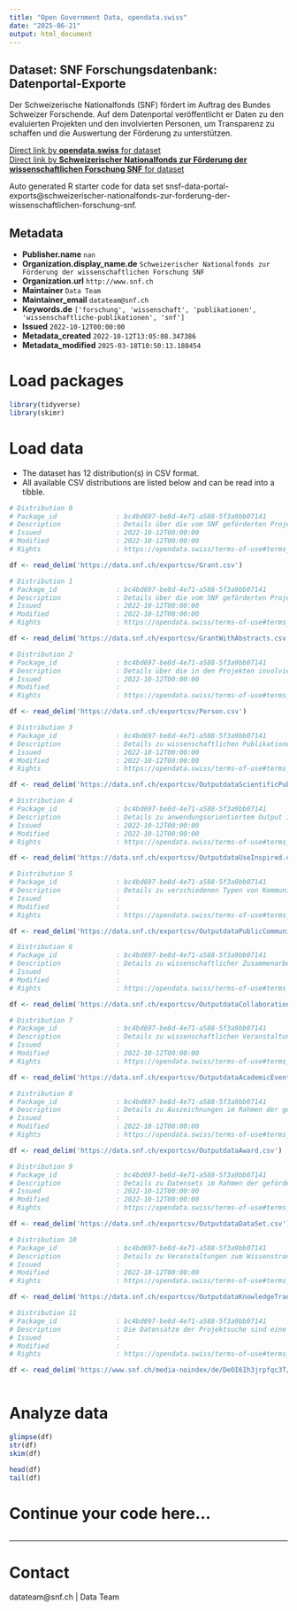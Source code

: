 ```yaml
---
title: "Open Government Data, opendata.swiss"
date: "2025-06-21"
output: html_document
---
```


## Dataset: SNF Forschungsdatenbank: Datenportal-Exporte

Der Schweizerische Nationalfonds (SNF) fördert im Auftrag des Bundes Schweizer Forschende. Auf dem Datenportal veröffentlicht er Daten zu den evaluierten Projekten und den involvierten Personen, um Transparenz zu schaffen und die Auswertung der Förderung zu unterstützen.

[Direct link by **opendata.swiss** for dataset](https://opendata.swiss/de/dataset/snsf-data-portal-exports)<br>
[Direct link by **Schweizerischer Nationalfonds zur Förderung der wissenschaftlichen Forschung SNF** for dataset](https://data.snf.ch/datasets)

Auto generated R starter code for data set snsf-data-portal-exports@schweizerischer-nationalfonds-zur-forderung-der-wissenschaftlichen-forschung-snf.

## Metadata

- **Publisher.name** `nan`
- **Organization.display_name.de** `Schweizerischer Nationalfonds zur Förderung der wissenschaftlichen Forschung SNF`
- **Organization.url** `http://www.snf.ch`
- **Maintainer** `Data Team`
- **Maintainer_email** `datateam@snf.ch`
- **Keywords.de** `['forschung', 'wissenschaft', 'publikationen', 'wissenschaftliche-publikationen', 'snf']`
- **Issued** `2022-10-12T00:00:00`
- **Metadata_created** `2022-10-12T13:05:08.347386`
- **Metadata_modified** `2025-03-18T10:50:13.188454`


# Load packages

```r

library(tidyverse)
library(skimr)

```

# Load data

-   The dataset has 12 distribution(s) in CSV format.
-   All available CSV distributions are listed below and can be read into a tibble.

```r

# Distribution 0
# Package_id               : bc4bd697-be8d-4e71-a588-5f3a9bb07141
# Description              : Details über die vom SNF geförderten Projekte
# Issued                   : 2022-10-12T00:00:00
# Modified                 : 2022-10-12T00:00:00
# Rights                   : https://opendata.swiss/terms-of-use#terms_open

df <- read_delim('https://data.snf.ch/exportcsv/Grant.csv')

# Distribution 1
# Package_id               : bc4bd697-be8d-4e71-a588-5f3a9bb07141
# Description              : Details über die vom SNF geförderten Projekte, inklusive Projektbeschreibungen und wissenschaftliche Abstracts
# Issued                   : 2022-10-12T00:00:00
# Modified                 : 2022-10-12T00:00:00
# Rights                   : https://opendata.swiss/terms-of-use#terms_open

df <- read_delim('https://data.snf.ch/exportcsv/GrantWithAbstracts.csv')

# Distribution 2
# Package_id               : bc4bd697-be8d-4e71-a588-5f3a9bb07141
# Description              : Details über die in den Projekten involvierten Personen
# Issued                   : 2022-10-12T00:00:00
# Modified                 : 
# Rights                   : https://opendata.swiss/terms-of-use#terms_open

df <- read_delim('https://data.snf.ch/exportcsv/Person.csv')

# Distribution 3
# Package_id               : bc4bd697-be8d-4e71-a588-5f3a9bb07141
# Description              : Details zu wissenschaftlichen Publikationen im Rahmen der geförderten Projekte
# Issued                   : 2022-10-12T00:00:00
# Modified                 : 2022-10-12T00:00:00
# Rights                   : https://opendata.swiss/terms-of-use#terms_open

df <- read_delim('https://data.snf.ch/exportcsv/OutputdataScientificPublication.csv')

# Distribution 4
# Package_id               : bc4bd697-be8d-4e71-a588-5f3a9bb07141
# Description              : Details zu anwendungsorientiertem Output im Rahmen der geförderten Projekte, beispielsweise Softwares oder Start-ups
# Issued                   : 2022-10-12T00:00:00
# Modified                 : 2022-10-12T00:00:00
# Rights                   : https://opendata.swiss/terms-of-use#terms_open

df <- read_delim('https://data.snf.ch/exportcsv/OutputdataUseInspired.csv')

# Distribution 5
# Package_id               : bc4bd697-be8d-4e71-a588-5f3a9bb07141
# Description              : Details zu verschiedenen Typen von Kommunikation mit der Öffentlichkeit im Rahmen der geförderten Projekte, unter anderem Medienarbeit, Bücher oder Veranstaltungen
# Issued                   : 
# Modified                 : 
# Rights                   : https://opendata.swiss/terms-of-use#terms_open

df <- read_delim('https://data.snf.ch/exportcsv/OutputdataPublicCommunication.csv')

# Distribution 6
# Package_id               : bc4bd697-be8d-4e71-a588-5f3a9bb07141
# Description              : Details zu wissenschaftlicher Zusammenarbeit im Rahmen der geförderten Projekte
# Issued                   : 
# Modified                 : 
# Rights                   : https://opendata.swiss/terms-of-use#terms_open

df <- read_delim('https://data.snf.ch/exportcsv/OutputdataCollaboration.csv')

# Distribution 7
# Package_id               : bc4bd697-be8d-4e71-a588-5f3a9bb07141
# Description              : Details zu wissenschaftlichen Veranstaltungen im Rahmen der geförderten Projekte – selber organisierte Veranstaltungen oder Beiträge an anderen Veranstaltungen
# Issued                   : 
# Modified                 : 2022-10-12T00:00:00
# Rights                   : https://opendata.swiss/terms-of-use#terms_open

df <- read_delim('https://data.snf.ch/exportcsv/OutputdataAcademicEvent.csv')

# Distribution 8
# Package_id               : bc4bd697-be8d-4e71-a588-5f3a9bb07141
# Description              : Details zu Auszeichnungen im Rahmen der geförderten Projekte
# Issued                   : 
# Modified                 : 2022-10-12T00:00:00
# Rights                   : https://opendata.swiss/terms-of-use#terms_open

df <- read_delim('https://data.snf.ch/exportcsv/OutputdataAward.csv')

# Distribution 9
# Package_id               : bc4bd697-be8d-4e71-a588-5f3a9bb07141
# Description              : Details zu Datensets im Rahmen der geförderten Projekte
# Issued                   : 2022-10-12T00:00:00
# Modified                 : 2022-10-12T00:00:00
# Rights                   : https://opendata.swiss/terms-of-use#terms_open

df <- read_delim('https://data.snf.ch/exportcsv/OutputdataDataSet.csv')

# Distribution 10
# Package_id               : bc4bd697-be8d-4e71-a588-5f3a9bb07141
# Description              : Details zu Veranstaltungen zum Wissenstransfer im Rahmen der geförderten Projekte – selber organisierte Veranstaltungen oder Beiträge an anderen Veranstaltungen
# Issued                   : 
# Modified                 : 2022-10-12T00:00:00
# Rights                   : https://opendata.swiss/terms-of-use#terms_open

df <- read_delim('https://data.snf.ch/exportcsv/OutputdataKnowledgeTransferEvent.csv')

# Distribution 11
# Package_id               : bc4bd697-be8d-4e71-a588-5f3a9bb07141
# Description              : Die Datensätze der Projektsuche sind eine Fortführung der entsprechenden Dateien aus P3. Die Feldnamen haben jedoch geändert und zum Teil sind neue Felder hinzugekommen. Dieses Mapping zeigt die Unterschiede.
# Issued                   : 
# Modified                 : 
# Rights                   : https://opendata.swiss/terms-of-use#terms_open

df <- read_delim('https://www.snf.ch/media-noindex/de/DeOI6Ih3jrpfqc3T/FieldMapping.csv')



```

# Analyze data

```r

glimpse(df)
str(df)
skim(df)

head(df)
tail(df)

```

# Continue your code here...

```r

```

------------------------------------------------------------------------

# Contact

datateam@snf.ch | Data Team
